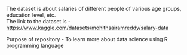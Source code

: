 The dataset is about salaries of different people of various age groups, education level, etc.\
The link to the dataset is - <https://www.kaggle.com/datasets/mohithsairamreddy/salary-data>

Purpose of repository - To learn more about data science using R programming language
